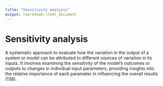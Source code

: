 ```yaml
---
title: "Sensitivity analysis"
output: rmarkdown::html_document
---
```


# Sensitivity analysis

A systematic approach to evaluate how  the variation in the output of a system or  model can be attributed to different  sources of variation in its  inputs. It involves  examining the sensitivity of the  model’s  outcomes or outputs to changes in  individual input  parameters, providing  insights into the relative importance of  each parameter in influencing the overall  results (138).
